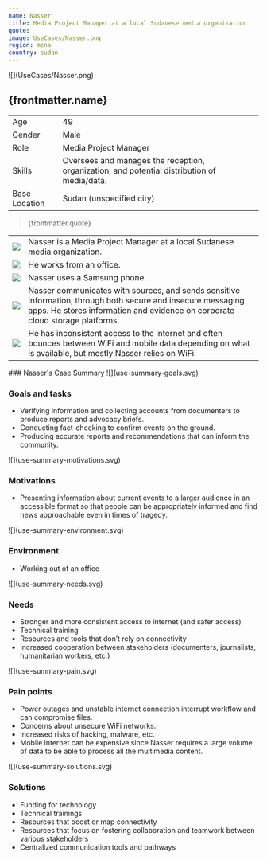 ```yaml
---
name: Nasser
title: Media Project Manager at a local Sudanese media organization
quote:
image: UseCases/Nasser.png
region: mena
country: sudan
---
```



<ProfileSection>
![](UseCases/Nasser.png)

## **{frontmatter.name}**

|               |                                                                                             |
| ------------- | ------------------------------------------------------------------------------------------- |
| Age           | 49                                                                                          |
| Gender        | Male                                                                                        |
| Role          | Media Project Manager                                                                       |
| Skills        | Oversees and manages the reception, organization, and potential distribution of media/data. |
| Base Location | Sudan (unspecified city)                                                                    |

> {frontmatter.quote}

|                    |                                                                                                                                                                                              |
| ------------------ | -------------------------------------------------------------------------------------------------------------------------------------------------------------------------------------------- |
| ![](checkmark.svg) | Nasser is a Media Project Manager at a local Sudanese media organization.                                                                                                                    |
| ![](folder.svg)    | He works from an office.                                                                                                                                                                     |
| ![](play.svg)      | Nasser uses a Samsung phone.                                                                                                                                                                 |
| ![](website.svg)   | Nasser communicates with sources, and sends sensitive information, through both secure and insecure messaging apps. He stores information and evidence on corporate cloud storage platforms. |
| ![](squares.svg)   | He has inconsistent access to the internet and often bounces between WiFi and mobile data depending on what is available, but mostly Nasser relies on WiFi.                                  |

</ProfileSection>
<AchievementsSection>
    ### Nasser's Case Summary

<AchievementItem>
![](use-summary-goals.svg)

### Goals and tasks

- Verifying information and collecting accounts from documenters to produce reports and advocacy briefs.
- Conducting fact-checking to confirm events on the ground.
- Producing accurate reports and recommendations that can inform the community.

</AchievementItem>
<AchievementItem>
![](use-summary-motivations.svg)

### Motivations

- Presenting information about current events to a larger audience in an accessible format so that people can be appropriately informed and find news approachable even in times of tragedy.

</AchievementItem>
<AchievementItem>
![](use-summary-environment.svg)

### Environment

- Working out of an office

</AchievementItem>
<AchievementItem>
![](use-summary-needs.svg)

### Needs

- Stronger and more consistent access to internet (and safer access)
- Technical training
- Resources and tools that don’t rely on connectivity
- Increased cooperation between stakeholders (documenters, journalists, humanitarian workers, etc.)

</AchievementItem>
<AchievementItem>
![](use-summary-pain.svg)

### Pain points

- Power outages and unstable internet connection interrupt workflow and can compromise files.
- Concerns about unsecure WiFi networks.
- Increased risks of hacking, malware, etc.
- Mobile internet can be expensive since Nasser requires a large volume of data to be able to process all the multimedia content.

</AchievementItem>
<AchievementItem>
![](use-summary-solutions.svg)

### Solutions

- Funding for technology
- Technical trainings
- Resources that boost or map connectivity
- Resources that focus on fostering collaboration and teamwork between various stakeholders
- Centralized communication tools and pathways

</AchievementItem>
</AchievementsSection>
